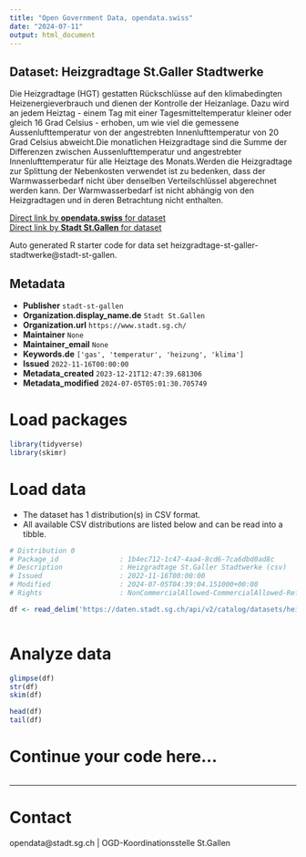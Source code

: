 ```yaml
---
title: "Open Government Data, opendata.swiss"
date: "2024-07-11"
output: html_document
---
```


## Dataset: Heizgradtage St.Galler Stadtwerke

Die Heizgradtage (HGT) gestatten Rückschlüsse auf den klimabedingten Heizenergieverbrauch und dienen der Kontrolle der Heizanlage. Dazu wird an jedem Heiztag - einem Tag mit einer Tagesmitteltemperatur kleiner oder gleich 16 Grad Celsius - erhoben, um wie viel die gemessene Aussenlufttemperatur von der angestrebten Innenlufttemperatur von 20 Grad Celsius abweicht.Die monatlichen Heizgradtage sind die Summe der Differenzen zwischen Aussenlufttemperatur und angestrebter Innenlufttemperatur für alle Heiztage des Monats.Werden die Heizgradtage zur Splittung der Nebenkosten verwendet ist zu bedenken, dass der Warmwasserbedarf nicht über denselben Verteilschlüssel abgerechnet werden kann. Der Warmwasserbedarf ist nicht abhängig von den Heizgradtagen und in deren Betrachtung nicht enthalten.

[Direct link by **opendata.swiss** for dataset](https://opendata.swiss/de/dataset/heizgradtage-st-galler-stadtwerke)<br>
[Direct link by **Stadt St.Gallen** for dataset](https://daten.stadt.sg.ch/explore/dataset/heizgradtage-st-galler-stadtwerke/)

Auto generated R starter code for data set heizgradtage-st-galler-stadtwerke@stadt-st-gallen.

## Metadata

- **Publisher** `stadt-st-gallen`
- **Organization.display_name.de** `Stadt St.Gallen`
- **Organization.url** `https://www.stadt.sg.ch/`
- **Maintainer** `None`
- **Maintainer_email** `None`
- **Keywords.de** `['gas', 'temperatur', 'heizung', 'klima']`
- **Issued** `2022-11-16T00:00:00`
- **Metadata_created** `2023-12-21T12:47:39.681306`
- **Metadata_modified** `2024-07-05T05:01:30.705749`


# Load packages

```r

library(tidyverse)
library(skimr)

```

# Load data

-   The dataset has 1 distribution(s) in CSV format.
-   All available CSV distributions are listed below and can be read into a tibble.

```r

# Distribution 0
# Package_id               : 1b4ec712-1c47-4aa4-8cd6-7ca6dbd0ad8c
# Description              : Heizgradtage St.Galler Stadtwerke (csv)
# Issued                   : 2022-11-16T00:00:00
# Modified                 : 2024-07-05T04:39:04.151000+00:00
# Rights                   : NonCommercialAllowed-CommercialAllowed-ReferenceRequired

df <- read_delim('https://daten.stadt.sg.ch/api/v2/catalog/datasets/heizgradtage-st-galler-stadtwerke/exports/csv')



```

# Analyze data

```r

glimpse(df)
str(df)
skim(df)

head(df)
tail(df)

```

# Continue your code here...

```r

```

------------------------------------------------------------------------

# Contact

opendata@stadt.sg.ch | OGD-Koordinationsstelle St.Gallen
